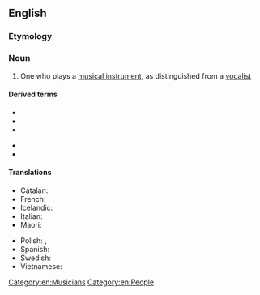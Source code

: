 ==English==

===Etymology===
{{suffix|en|instrumental|ist}}

===Noun===
{{en-noun}}

# One who plays a [[musical instrument]], as distinguished from a [[vocalist]]

====Derived terms====
{{der-top}}
* {{l|en|brass instrumentalist}}
* {{l|en|multi-instrumentalist}}
* {{l|en|reed instrumentalist}}
{{der-mid}}
* {{l|en|string instrumentalist}}
* {{l|en|wind instrumentalist}}
{{der-bottom}}

====Translations====
{{trans-top|one who plays a musical instrument}}
* Catalan: {{t|ca|instrumentista|m|f}}
* French: {{t+|fr|instrumentiste|m|f}}
* Icelandic: {{t|is|hljóðfæraleikari|m}}
* Italian: {{t+|it|strumentista|m|f}}
* Maori: {{t|mi|kaiwhakatangi}}
{{trans-mid}}
* Polish: {{t+|pl|instrumentalista|m}}, {{t+|pl|instrumentalistka|f}}
* Spanish: {{t|es|instrumentista|m|f}}
* Swedish: {{t|sv|instrumentalist|c}}
* Vietnamese: {{t+|vi|nhạc công}}
{{trans-bottom}}

[[Category:en:Musicians]]
[[Category:en:People]]